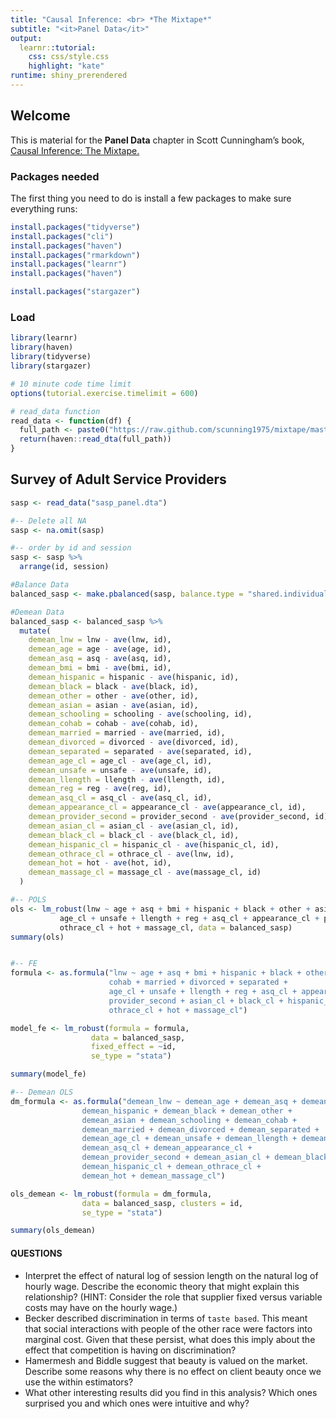 ```yaml
---
title: "Causal Inference: <br> *The Mixtape*"
subtitle: "<it>Panel Data</it>"
output: 
  learnr::tutorial:
    css: css/style.css
    highlight: "kate"
runtime: shiny_prerendered
---
```


## Welcome

This is material for the **Panel Data** chapter in Scott Cunningham's book, [Causal Inference: The Mixtape.](https://mixtape.scunning.com/)

### Packages needed

The first thing you need to do is install a few packages to make sure everything runs:

```r
install.packages("tidyverse")
install.packages("cli")
install.packages("haven")
install.packages("rmarkdown")
install.packages("learnr")
install.packages("haven")

install.packages("stargazer")
```

### Load

```r
library(learnr)
library(haven)
library(tidyverse)
library(stargazer)

# 10 minute code time limit
options(tutorial.exercise.timelimit = 600)

# read_data function
read_data <- function(df) {
  full_path <- paste0("https://raw.github.com/scunning1975/mixtape/master/", df)
  return(haven::read_dta(full_path))
}

```


## Survey of Adult Service Providers

```r

sasp <- read_data("sasp_panel.dta")

#-- Delete all NA
sasp <- na.omit(sasp)

#-- order by id and session 
sasp <- sasp %>% 
  arrange(id, session)

#Balance Data
balanced_sasp <- make.pbalanced(sasp, balance.type = "shared.individuals")

#Demean Data
balanced_sasp <- balanced_sasp %>% 
  mutate( 
    demean_lnw = lnw - ave(lnw, id),
    demean_age = age - ave(age, id),
    demean_asq = asq - ave(asq, id),
    demean_bmi = bmi - ave(bmi, id),
    demean_hispanic = hispanic - ave(hispanic, id),
    demean_black = black - ave(black, id),
    demean_other = other - ave(other, id),
    demean_asian = asian - ave(asian, id),
    demean_schooling = schooling - ave(schooling, id),
    demean_cohab = cohab - ave(cohab, id),
    demean_married = married - ave(married, id),
    demean_divorced = divorced - ave(divorced, id),
    demean_separated = separated - ave(separated, id),
    demean_age_cl = age_cl - ave(age_cl, id),
    demean_unsafe = unsafe - ave(unsafe, id),
    demean_llength = llength - ave(llength, id),
    demean_reg = reg - ave(reg, id),
    demean_asq_cl = asq_cl - ave(asq_cl, id),
    demean_appearance_cl = appearance_cl - ave(appearance_cl, id),
    demean_provider_second = provider_second - ave(provider_second, id),
    demean_asian_cl = asian_cl - ave(asian_cl, id),
    demean_black_cl = black_cl - ave(black_cl, id),
    demean_hispanic_cl = hispanic_cl - ave(hispanic_cl, id),
    demean_othrace_cl = othrace_cl - ave(lnw, id),
    demean_hot = hot - ave(hot, id),
    demean_massage_cl = massage_cl - ave(massage_cl, id)
  )

#-- POLS
ols <- lm_robust(lnw ~ age + asq + bmi + hispanic + black + other + asian + schooling + cohab + married + divorced + separated + 
           age_cl + unsafe + llength + reg + asq_cl + appearance_cl + provider_second + asian_cl + black_cl + hispanic_cl + 
           othrace_cl + hot + massage_cl, data = balanced_sasp)
summary(ols)


#-- FE
formula <- as.formula("lnw ~ age + asq + bmi + hispanic + black + other + asian + schooling + 
                      cohab + married + divorced + separated + 
                      age_cl + unsafe + llength + reg + asq_cl + appearance_cl + 
                      provider_second + asian_cl + black_cl + hispanic_cl + 
                      othrace_cl + hot + massage_cl")

model_fe <- lm_robust(formula = formula,
                  data = balanced_sasp, 
                  fixed_effect = ~id, 
                  se_type = "stata")

summary(model_fe)

#-- Demean OLS
dm_formula <- as.formula("demean_lnw ~ demean_age + demean_asq + demean_bmi + 
                demean_hispanic + demean_black + demean_other +
                demean_asian + demean_schooling + demean_cohab + 
                demean_married + demean_divorced + demean_separated +
                demean_age_cl + demean_unsafe + demean_llength + demean_reg + 
                demean_asq_cl + demean_appearance_cl + 
                demean_provider_second + demean_asian_cl + demean_black_cl + 
                demean_hispanic_cl + demean_othrace_cl +
                demean_hot + demean_massage_cl")

ols_demean <- lm_robust(formula = dm_formula, 
                data = balanced_sasp, clusters = id,
                se_type = "stata")

summary(ols_demean)

```

#### QUESTIONS
- Interpret the effect of natural log of session length on the natural log of hourly wage.  Describe the economic theory that might explain this relationship?  (HINT: Consider the role that supplier fixed versus variable costs may have on the hourly wage.)
- Becker described discrimination in terms of ``taste based``.  This meant that social interactions with people of the other race were factors into marginal cost.  Given that these persist, what does this imply about the effect that competition is having on discrimination?
- Hamermesh and Biddle suggest that beauty is valued on the market.  Describe some reasons why there is no effect on client beauty once we use the within estimators?
- What other interesting results did you find in this analysis?  Which ones surprised you and which ones were intuitive and why?

